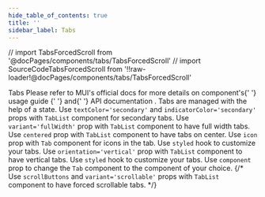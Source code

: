 ```yaml
---
hide_table_of_contents: true
title: ''
sidebar_label: Tabs
---
```



// import TabsForcedScroll from '@docPages/components/tabs/TabsForcedScroll'
// import SourceCodeTabsForcedScroll from '!!raw-loader!@docPages/components/tabs/TabsForcedScroll'

<Grid container spacing={6}>
  <Grid item xs={12}>
    <Typography variant='h5'>Tabs</Typography>
    <Typography variant='body2'>
      Please refer to MUI&#39;s official docs for more details on component&#39;s{' '}
      <Link href='https://mui.com/material-ui/react-tabs/' target='_blank' rel='noopener noreferrer' className='no-underline'>
        usage guide
      </Link>{' '}
      and{' '}
      <Link href='https://mui.com/material-ui/react-tabs/#api' target='_blank' rel='noopener noreferrer' className='no-underline'>
        API documentation
      </Link>
      .
    </Typography>
  </Grid>
  <Grid item xs={12} md={6}>
    <CardSnippet
      title='Default Tabs'
      code={SourceCodeTabsBasic}
    >
      <Typography className='mbe-4'>
        Tabs are managed with the help of a state.
      </Typography>
      <TabsBasic />
    </CardSnippet>
  </Grid>
  <Grid item xs={12} md={6}>
    <CardSnippet
      title='Color'
      code={SourceCodeTabsColor}
    >
      <Typography className='mbe-4'>
        Use <code>textColor='secondary'</code> and <code>indicatorColor='secondary'</code> props with <code>TabList</code> component for secondary tabs.
      </Typography>
      <TabsColor />
    </CardSnippet>
  </Grid>
  <Grid item xs={12} md={6}>
    <CardSnippet
      title='Full Width Tabs'
      code={SourceCodeTabsFullWidth}
    >
      <Typography className='mbe-4'>
        Use <code>variant='fullWidth'</code> prop with <code>TabList</code> component to have full width tabs.
      </Typography>
      <TabsFullWidth />
    </CardSnippet>
  </Grid>
  <Grid item xs={12} md={6}>
    <CardSnippet
      title='Centered Tabs'
      code={SourceCodeTabsCentered}
    >
      <Typography className='mbe-4'>
        Use <code>centered</code> prop with <code>TabList</code> component to have tabs on center.
      </Typography>
      <TabsCentered />
    </CardSnippet>
  </Grid>
  <Grid item xs={12} md={6}>
    <CardSnippet
      title='Icon Tabs'
      code={SourceCodeTabsIcon}
    >
      <Typography className='mbe-4'>
        Use <code>icon</code> prop with <code>Tab</code> component for icons in the tab.
      </Typography>
      <TabsIcon />
    </CardSnippet>
  </Grid>
  <Grid item xs={12} md={6}>
    <CardSnippet
      title='Customized Tabs'
      code={SourceCodeTabsCustomized}
    >
      <Typography className='mbe-4'>
        Use <code>styled</code> hook to customize your tabs.
      </Typography>
      <TabsCustomized />
    </CardSnippet>
  </Grid>
  <Grid item xs={12} md={6}>
    <CardSnippet
      title='Vertical Tabs'
      code={SourceCodeTabsVertical}
    >
      <Typography className='mbe-4'>
        Use <code>orientation='vertical'</code> prop with <code>TabList</code> component to have vertical tabs.
      </Typography>
      <TabsVertical />
    </CardSnippet>
  </Grid>
  <Grid item xs={12} md={6}>
    <CardSnippet
      title='Customized Vertical Tabs'
      code={SourceCodeTabsCustomizedVertical}
    >
      <Typography className='mbe-4'>
        Use <code>styled</code> hook to customize your tabs.
      </Typography>
      <TabsCustomizedVertical />
    </CardSnippet>
  </Grid>
  <Grid item xs={12} md={6}>
    <CardSnippet
      title='Nav Tabs'
      code={SourceCodeTabsNav}
    >
      <Typography className='mbe-4'>
        Use <code>component</code> prop to change the <code>Tab</code> component to the component of your choice.
      </Typography>
      <TabsNav />
    </CardSnippet>
  </Grid>
  {/* <Grid item xs={12} md={6}>
    <CardSnippet
      title='Forced Scroll Buttons'
      code={SourceCodeTabsForcedScroll}
    >
      <Typography className='mbe-4'>
        Use <code>scrollButtons</code> and <code>variant='scrollable'</code> props with <code>TabList</code> component to have forced scrollable tabs.
      </Typography>
      <TabsForcedScroll />
    </CardSnippet>
  </Grid> */}
</Grid>